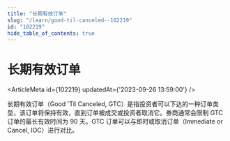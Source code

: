 ```yaml
---
title: "长期有效订单"
slug: "/learn/good-til-canceled--102219"
id: "102219"
hide_table_of_contents: true
---
```



# 长期有效订单

<ArticleMeta id={102219} updatedAt={'2023-09-26 13:59:00'} />
<div className='border-solid border-b border-t-0 my-4 border-[var(--ifm-color-gray-300)]' />

长期有效订单（Good 'Til Canceled, GTC）是指投资者可以下达的一种订单类型，该订单将保持有效，直到订单被成交或投资者取消它。券商通常会限制 GTC 订单的最长有效时间为 90 天。GTC 订单可以与即时或取消订单（Immediate or Cancel, IOC）进行对比。
